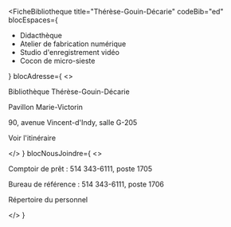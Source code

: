 
<FicheBibliotheque
  title="Thérèse-Gouin-Décarie"
  codeBib="ed"
  blocEspaces={
    <ul>
      <li><Link to="https://calendrier.bib.umontreal.ca/space/19189">Didacthèque</Link></li>
      <li><Link to="https://studio.bib.umontreal.ca/espaces/ateliers/">Atelier de fabrication numérique</Link></li>
      <li><Link to="https://studio.bib.umontreal.ca/espaces/studiovideo">Studio d'enregistrement vidéo</Link></li>
      <li><Link to="https://calendrier.bib.umontreal.ca/space/23805">Cocon de micro-sieste</Link></li>
    </ul>
  }
  blocAdresse={
    <>
      <p>Bibliothèque Thérèse-Gouin-Décarie</p>
      <p>Pavillon Marie-Victorin</p>
      <p>90, avenue Vincent-d'Indy, salle G-205</p>
      <p><Link to="https://www.google.com/maps?ll=45.510687,-73.61158&z=15&t=m&hl=en&gl=US&mapclient=embed&cid=10344974121678518049" Icon={ArrowSquareOut}>Voir l'itinéraire</Link></p>
    </>
  }
  blocNousJoindre={
    <>
      <p>Comptoir de prêt&nbsp;: 514 343-6111, poste 1705</p>
      <p>Bureau de référence&nbsp;: 514 343-6111, poste 1706</p>
      <p><Link to="../nous-joindre/notre-equipe" Icon>Répertoire du personnel</Link></p>
    </>
  }
>

</FicheBibliotheque>